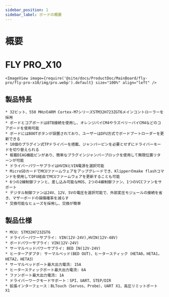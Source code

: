 ```yaml
---
sidebar_position: 1
sidebar_label: ボードの概要
---
```


# 概要

# FLY PRO_X10


    <ImageView image={require('@site/docs/ProductDoc/MainBoard/fly-pro/fly-pro-x10/img/pro.webp').default} size="100%" align="left" />

## 製品特長

    * 32ビット、550 MHzのARM Cortex-M7シリーズSTM32H723ZGT6メインコントローラーを採用
    * ボードとコアボードはBTB接続を使用し、オレンジパイCM4やラズベリーパイCM4などのコアボードを使用可能
    * ボードにはBOOTボタンが設置されており、ユーザーはDFU方式でボードブートローダーを更新できる
    * 10個のプラグイン式TPドライバーを搭載、ジャンパーピンを必要とせずにドライバーモードを切り替えられる
    * 板載DIAG機能ピンがあり、簡単なプラグインジャンパーブロックを使用して無限位置リターンが可能
    * ドライバーパワーサプライはHVINとVIN電源を選択可能
    * MicroSDカードでMCUファームウェアをアップグレードでき、Klipperのmake flashコマンドを使用してDFU経由でMCUファームウェアを更新することも可能
    * 6つの2線制御ファンと、差し込み可能なMOS、2つの4線制御ファン、1つのVCCファンをサポート
    * デジタル制御ファンは24V、12V、5Vの電圧を選択可能で、外部変圧モジュールの接続を省き、マザーボードの損傷確率を減らす
    * 交換可能なヒューズを採用し、交換が簡単

## 製品仕様

    * MCU: STM32H723ZGT6
    * ドライバーパワーサプライ: VIN(12V-24V),HVIN(12V-48V)
    * ボードパワーサプライ: VIN(12V-24V)
    * サーマルベッドパワーサプライ: BED IN(12V-24V)
    * ヒーターアダプタ: サーマルベッド(BED OUT)、ヒータースティック（HETA0，HETA1，HETA2，HETA3）
    * サーマルベッドポート最大出力電流: 15A
    * ヒータースティックポート最大出力電流: 6A
    * ファンポート最大出力電流: 1A
    * ドライバーワークモードサポート：SPI、UART、STEP/DIR
    * 拡張インターフェース：BLTouch（Servos、Probe）、UART X1、高圧リミットポート X1
